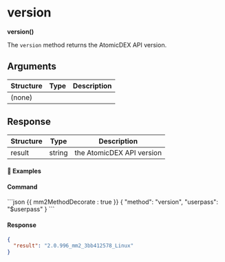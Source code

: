 # version

**version()**

The `version` method returns the AtomicDEX API version.

## Arguments

| Structure | Type | Description |
| --------- | ---- | ----------- |
| (none)    |      |             |

## Response

| Structure | Type   | Description               |
| --------- | ------ | ------------------------- |
| result    | string | the AtomicDEX API version |

#### 📌 Examples

#### Command

<CodeGroup title="" tag="POST" label="version">
```json {{ mm2MethodDecorate : true }}
{
  "method": "version",
  "userpass": "$userpass"
}
```
</CodeGroup>


<CollapsibleSection expandedText='Hide Response' collapsedText='Show Response'>

#### Response

```json
{
  "result": "2.0.996_mm2_3bb412578_Linux"
}
```

</CollapsibleSection>
